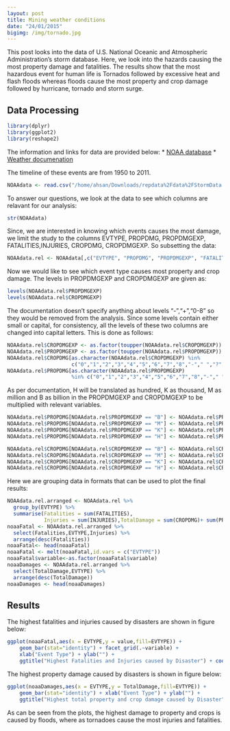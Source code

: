 ```yaml
---
layout: post
title: Mining weather conditions
date: "24/01/2015"
bigimg: /img/tornado.jpg
---
```


This post looks into  the data of U.S. National Oceanic and Atmospheric Administration's storm database. Here, we look into the hazards causing the most property damage and fatalities. The results show that the most hazardous event for human life is Tornados followed by excessive heat and flash floods whereas floods cause the most property and crop damage followed by hurricane, tornado and storm surge.

## Data Processing

```r
library(dplyr)
library(ggplot2)
library(reshape2)
```

The information and links for data are provided below:
* [NOAA database](https://d396qusza40orc.cloudfront.net/repdata%2Fdata%2FStormData.csv.bz2)
* [Weather documenation](https://d396qusza40orc.cloudfront.net/repdata%2Fpeer2_doc%2Fpd01016005curr.pdf)

The timeline of these events are from 1950 to 2011.

```r
NOAAdata <- read.csv("/home/ahsan/Downloads/repdata%2Fdata%2FStormData.csv")
```
To answer our questions, we look at the data to see which columns are relavant for our analysis:
```r
str(NOAAdata)
```
Since, we are interested in knowing which events causes the most damage, we limit the study to the columns EVTYPE, PROPDMG, PROPDMGEXP, FATALITIES,INJURIES, CROPDMG, CROPDMGEXP. So subsetting the data:

```r
NOAAdata.rel <- NOAAdata[,c("EVTYPE", "PROPDMG", "PROPDMGEXP", "FATALITIES","INJURIES", "CROPDMG", "CROPDMGEXP")]
```

Now we would like to see which event type causes most property and crop damage. The levels in PROPDMGEXP and CROPDMGEXP are given as:
```r
levels(NOAAdata.rel$PROPDMGEXP)
levels(NOAAdata.rel$CROPDMGEXP)
```
The documentation doesn't specify anything about levels "-","+","0-8" so they would be removed from the analysis. Since some levels contain either small or capital, for consistency, all the levels of these two columns are changed into capital letters. This is done as follows:

```r
NOAAdata.rel$CROPDMGEXP <- as.factor(toupper(NOAAdata.rel$CROPDMGEXP))
NOAAdata.rel$PROPDMGEXP <- as.factor(toupper(NOAAdata.rel$PROPDMGEXP))
NOAAdata.rel$CROPDMG[as.character(NOAAdata.rel$CROPDMGEXP) %in%
                     c("0","1","2","3","4","5","6","7","8","-"," ","?")] <- 0
NOAAdata.rel$PROPDMG[as.character(NOAAdata.rel$PROPDMGEXP)
                     %in% c("0","1","2","3","4","5","6","7","8","-"," ","?")] <- 0
```

As per documentation, H will be translated as hundred, K as thousand, M as million and B as billion in the PROPDMGEXP and CROPDMGEXP to be multiplied with relevant variables. 

```r
NOAAdata.rel$PROPDMG[NOAAdata.rel$PROPDMGEXP == "B"] <- NOAAdata.rel$PROPDMG[NOAAdata.rel$PROPDMGEXP == "B"]*10^9
NOAAdata.rel$PROPDMG[NOAAdata.rel$PROPDMGEXP == "M"] <- NOAAdata.rel$PROPDMG[NOAAdata.rel$PROPDMGEXP == "M"]*10^6
NOAAdata.rel$PROPDMG[NOAAdata.rel$PROPDMGEXP == "K"] <- NOAAdata.rel$PROPDMG[NOAAdata.rel$PROPDMGEXP == "K"]*1000
NOAAdata.rel$PROPDMG[NOAAdata.rel$PROPDMGEXP == "H"] <- NOAAdata.rel$PROPDMG[NOAAdata.rel$PROPDMGEXP == "H"]*100

NOAAdata.rel$CROPDMG[NOAAdata.rel$CROPDMGEXP == "B"] <- NOAAdata.rel$CROPDMG[NOAAdata.rel$CROPDMGEXP == "B"]*10^9
NOAAdata.rel$CROPDMG[NOAAdata.rel$CROPDMGEXP == "M"] <- NOAAdata.rel$CROPDMG[NOAAdata.rel$CROPDMGEXP == "M"]*10^6
NOAAdata.rel$CROPDMG[NOAAdata.rel$CROPDMGEXP == "K"] <- NOAAdata.rel$CROPDMG[NOAAdata.rel$CROPDMGEXP == "K"]*1000
NOAAdata.rel$CROPDMG[NOAAdata.rel$CROPDMGEXP == "H"] <- NOAAdata.rel$CROPDMG[NOAAdata.rel$CROPDMGEXP == "H"]*100
```

Here we are grouping data in formats that can be used to plot the final results:
```r
NOAAdata.rel.arranged <- NOAAdata.rel %>% 
  group_by(EVTYPE) %>%
  summarise(Fatalities = sum(FATALITIES),
            Injuries = sum(INJURIES),TotalDamage = sum(CROPDMG)+ sum(PROPDMG))
noaaFatal <- NOAAdata.rel.arranged %>%
  select(Fatalities,EVTYPE,Injuries) %>%
  arrange(desc(Fatalities))
noaaFatal<- head(noaaFatal)
noaaFatal <- melt(noaaFatal,id.vars = c("EVTYPE"))
noaaFatal$variable<-as.factor(noaaFatal$variable)
noaaDamages <- NOAAdata.rel.arranged %>%
  select(TotalDamage,EVTYPE) %>%
  arrange(desc(TotalDamage))
noaaDamages <- head(noaaDamages)

```

## Results

The highest fatalities and injuries caused by disasters are shown in figure below:
```r
ggplot(noaaFatal,aes(x = EVTYPE,y = value,fill=EVTYPE)) +
    geom_bar(stat="identity") + facet_grid(.~variable) +
    xlab("Event Type") + ylab("") +
    ggtitle("Highest Fatalities and Injuries caused by Disaster") + coord_flip()
```

The highest property damage caused by disasters is shown in figure below:
```r
ggplot(noaaDamages,aes(x = EVTYPE,y = TotalDamage,fill=EVTYPE)) +
    geom_bar(stat="identity") + xlab("Event Type") + ylab("") +
    ggtitle("Highest total property and crop damage caused by Disaster") + coord_flip()

```

As can be seen from the plots, the highest damage to property and crops is caused by floods, where as tornadoes cause the most injuries and fatalities.
